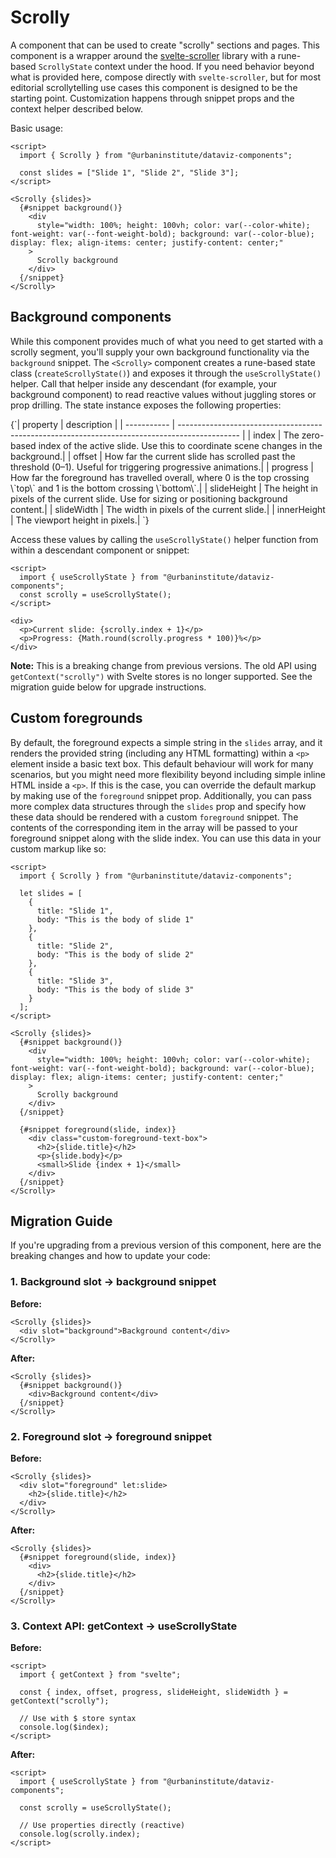 
<Meta of={Stories} />

# Scrolly

A component that can be used to create "scrolly" sections and pages. This component is a wrapper around the [svelte-scroller](https://github.com/sveltejs/svelte-scroller) library with a rune-based `ScrollyState` context under the hood. If you need behavior beyond what is provided here, compose directly with `svelte-scroller`, but for most editorial scrollytelling use cases this component is designed to be the starting point. Customization happens through snippet props and the context helper described below.

Basic usage:

```svelte
<script>
  import { Scrolly } from "@urbaninstitute/dataviz-components";

  const slides = ["Slide 1", "Slide 2", "Slide 3"];
</script>

<Scrolly {slides}>
  {#snippet background()}
    <div
      style="width: 100%; height: 100vh; color: var(--color-white); font-weight: var(--font-weight-bold); background: var(--color-blue); display: flex; align-items: center; justify-content: center;"
    >
      Scrolly background
    </div>
  {/snippet}
</Scrolly>
```

<Story of={Stories.Primary} />
<Controls />

## Background components

While this component provides much of what you need to get started with a scrolly segment, you'll supply your own background functionality via the `background` snippet. The `<Scrolly>` component creates a rune-based state class (`createScrollyState()`) and exposes it through the `useScrollyState()` helper. Call that helper inside any descendant (for example, your background component) to read reactive values without juggling stores or prop drilling. The state instance exposes the following properties:

<Markdown>
  {`| property    | description                                                                                   |
| ----------- | --------------------------------------------------------------------------------------------- |
| index       | The zero-based index of the active slide. Use this to coordinate scene changes in the background.|
| offset      | How far the current slide has scrolled past the threshold (0–1). Useful for triggering progressive animations.|
| progress    | How far the foreground has travelled overall, where 0 is the top crossing \`top\` and 1 is the bottom crossing \`bottom\`.|
| slideHeight | The height in pixels of the current slide. Use for sizing or positioning background content.|
| slideWidth  | The width in pixels of the current slide.|
| innerHeight | The viewport height in pixels.|
`}
</Markdown>

Access these values by calling the `useScrollyState()` helper function from within a descendant component or snippet:

```svelte
<script>
  import { useScrollyState } from "@urbaninstitute/dataviz-components";
  const scrolly = useScrollyState();
</script>

<div>
  <p>Current slide: {scrolly.index + 1}</p>
  <p>Progress: {Math.round(scrolly.progress * 100)}%</p>
</div>
```

**Note:** This is a breaking change from previous versions. The old API using `getContext("scrolly")` with Svelte stores is no longer supported. See the migration guide below for upgrade instructions.

## Custom foregrounds

By default, the foreground expects a simple string in the `slides` array, and it renders the provided string (including any HTML formatting) within a `<p>` element inside a basic text box. This default behaviour will work for many scenarios, but you might need more flexibility beyond including simple inline HTML inside a `<p>`. If this is the case, you can override the default markup by making use of the `foreground` snippet prop. Additionally, you can pass more complex data structures through the `slides` prop and specify how these data should be rendered with a custom `foreground` snippet. The contents of the corresponding item in the array will be passed to your foreground snippet along with the slide index. You can use this data in your custom markup like so:

```svelte
<script>
  import { Scrolly } from "@urbaninstitute/dataviz-components";

  let slides = [
    {
      title: "Slide 1",
      body: "This is the body of slide 1"
    },
    {
      title: "Slide 2",
      body: "This is the body of slide 2"
    },
    {
      title: "Slide 3",
      body: "This is the body of slide 3"
    }
  ];
</script>

<Scrolly {slides}>
  {#snippet background()}
    <div
      style="width: 100%; height: 100vh; color: var(--color-white); font-weight: var(--font-weight-bold); background: var(--color-blue); display: flex; align-items: center; justify-content: center;"
    >
      Scrolly background
    </div>
  {/snippet}

  {#snippet foreground(slide, index)}
    <div class="custom-foreground-text-box">
      <h2>{slide.title}</h2>
      <p>{slide.body}</p>
      <small>Slide {index + 1}</small>
    </div>
  {/snippet}
</Scrolly>
```

## Migration Guide

If you're upgrading from a previous version of this component, here are the breaking changes and how to update your code:

### 1. Background slot → background snippet

**Before:**

```svelte
<Scrolly {slides}>
  <div slot="background">Background content</div>
</Scrolly>
```

**After:**

```svelte
<Scrolly {slides}>
  {#snippet background()}
    <div>Background content</div>
  {/snippet}
</Scrolly>
```

### 2. Foreground slot → foreground snippet

**Before:**

```svelte
<Scrolly {slides}>
  <div slot="foreground" let:slide>
    <h2>{slide.title}</h2>
  </div>
</Scrolly>
```

**After:**

```svelte
<Scrolly {slides}>
  {#snippet foreground(slide, index)}
    <div>
      <h2>{slide.title}</h2>
    </div>
  {/snippet}
</Scrolly>
```

### 3. Context API: getContext → useScrollyState

**Before:**

```svelte
<script>
  import { getContext } from "svelte";

  const { index, offset, progress, slideHeight, slideWidth } = getContext("scrolly");

  // Use with $ store syntax
  console.log($index);
</script>
```

**After:**

```svelte
<script>
  import { useScrollyState } from "@urbaninstitute/dataviz-components";

  const scrolly = useScrollyState();

  // Use properties directly (reactive)
  console.log(scrolly.index);
</script>
```
